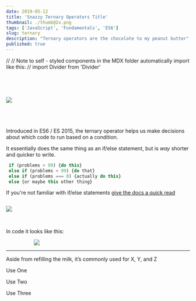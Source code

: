 ```yaml
---
date: 2019-05-12
title: 'Snazzy Ternary Operators Title'
thumbnail: ./thumb@2x.png
tags: ['JavaScript', 'Fundamentals', 'ES6']
slug: ternary
description: "Ternary operators are the chocolate to my peanut butter"
published: true
---
```


// // Note to self - styled components in the MDX folder automatically import like this:
// import Divider from 'Divider'

<div style="display: grid;
  grid-gap: 40px;
  grid-template-columns: repeat(auto-fill, minmax(250px, 1fr));
  align-content: center; margin-top: 60px">

![](./Signpost.png)

<span>

Introduced in ES6 / ES 2015, the ternary operator helps us make decisions about which code to run based on a condition.  

It essentially does the same thing as an if/else statement, but is _way_ shorter and quicker to write.

```jsx
 if (problems > 99) {do this}
 else if (problems < 99) {do that}
 else if (problems === 0) {actually do this}
 else {or maybe this other thing}
```

If you're not familiar with if/else statements [give the docs a quick read](https://developer.mozilla.org/en-US/docs/Web/JavaScript/Reference/Statements/if...else)

</span>

</div>

![](./Layout.png)

<br />

In code it looks like this:

<ScrollGraphic />

<div style="max-width: 70%; margin: 0 auto; marginTop: 120px">

![](./MilkText.png)

</div>

<hr />

Aside from refilling the milk, it’s commonly used for X, Y, and Z

<ThreeColumn>

<p>Use One</p>

<p>Use Two</p>

<p>Use Three</p>

</ThreeColumn>